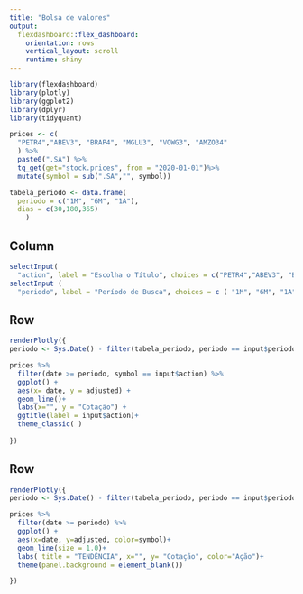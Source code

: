 ```yaml
---
title: "Bolsa de valores"
output: 
  flexdashboard::flex_dashboard:
    orientation: rows
    vertical_layout: scroll
    runtime: shiny
---
```


```r
library(flexdashboard)
library(plotly)
library(ggplot2)
library(dplyr)
library(tidyquant)

prices <- c(
  "PETR4","ABEV3", "BRAP4", "MGLU3", "VOWG3", "AMZO34"
  ) %>%
  paste0(".SA") %>%
  tq_get(get="stock.prices", from = "2020-01-01")%>%
  mutate(symbol = sub(".SA","", symbol))

tabela_periodo <- data.frame( 
  periodo = c("1M", "6M", "1A"), 
  dias = c(30,180,365)
    )
```

Column {.sidebar}
--------------------------------------------------------------------------------------
```r
selectInput(
  "action", label = "Escolha o Título", choices = c("PETR4","ABEV3", "BRAP4", "MGLU3", "VOWG3", "AMZO34"))
selectInput (
  "periodo", label = "Período de Busca", choices = c ( "1M", "6M", "1A" ))
```

Row{data-width=350}
-----------------------------------------------------------------------

```r
renderPlotly({
periodo <- Sys.Date() - filter(tabela_periodo, periodo == input$periodo)$dias

prices %>%
  filter(date >= periodo, symbol == input$action) %>%
  ggplot() +
  aes(x= date, y = adjusted) +
  geom_line()+
  labs(x="", y = "Cotação") +
  ggtitle(label = input$action)+
  theme_classic( )
  
})
```

Row{data-width=350}
-----------------------------------------------------------------------

```r
renderPlotly({
periodo <- Sys.Date() - filter(tabela_periodo, periodo == input$periodo)$dias

prices %>%
  filter(date >= periodo) %>%
  ggplot() +
  aes(x=date, y=adjusted, color=symbol)+
  geom_line(size = 1.0)+
  labs( title = "TENDÊNCIA", x="", y= "Cotação", color="Ação")+
  theme(panel.background = element_blank())

})
```

